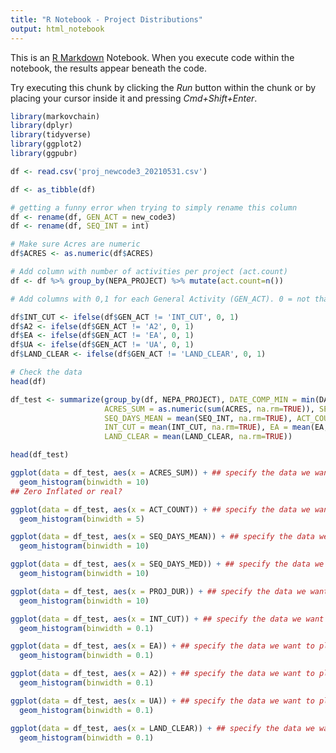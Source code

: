 ```yaml
---
title: "R Notebook - Project Distributions"
output: html_notebook
---
```


This is an [R Markdown](http://rmarkdown.rstudio.com) Notebook. When you execute code within the notebook, the results appear beneath the code. 

Try executing this chunk by clicking the *Run* button within the chunk or by placing your cursor inside it and pressing *Cmd+Shift+Enter*. 

```r
library(markovchain)
library(dplyr)
library(tidyverse)
library(ggplot2)
library(ggpubr)
```

```r
df <- read.csv('proj_newcode3_20210531.csv')

df <- as_tibble(df)

# getting a funny error when trying to simply rename this column
df <- rename(df, GEN_ACT = new_code3)
df <- rename(df, SEQ_INT = int)

# Make sure Acres are numeric
df$ACRES <- as.numeric(df$ACRES)

# Add column with number of activities per project (act.count)
df <- df %>% group_by(NEPA_PROJECT) %>% mutate(act.count=n())

# Add columns with 0,1 for each General Activity (GEN_ACT). 0 = not that actitivty, 1 = is that activity

df$INT_CUT <- ifelse(df$GEN_ACT != 'INT_CUT', 0, 1)
df$A2 <- ifelse(df$GEN_ACT != 'A2', 0, 1)
df$EA <- ifelse(df$GEN_ACT != 'EA', 0, 1)
df$UA <- ifelse(df$GEN_ACT != 'UA', 0, 1)
df$LAND_CLEAR <- ifelse(df$GEN_ACT != 'LAND_CLEAR', 0, 1)

# Check the data
head(df)
```

```r
df_test <- summarize(group_by(df, NEPA_PROJECT), DATE_COMP_MIN = min(DATE_COMP, na.rm = TRUE), DATE_COMP_MAX = max(DATE_COMP, na.rm = TRUE),
                     ACRES_SUM = as.numeric(sum(ACRES, na.rm=TRUE)), SEQ_DAYS_MED = median(SEQ_INT, na.rm=TRUE), 
                     SEQ_DAYS_MEAN = mean(SEQ_INT, na.rm=TRUE), ACT_COUNT=mean(act.count), PROJ_DUR=sum(SEQ_INT, na.rm=TRUE),
                     INT_CUT = mean(INT_CUT, na.rm=TRUE), EA = mean(EA, na.rm=TRUE), A2 = mean(A2, na.rm=TRUE), UA = mean(UA, na.rm=TRUE),
                     LAND_CLEAR = mean(LAND_CLEAR, na.rm=TRUE)) 

head(df_test)  
```

```r
ggplot(data = df_test, aes(x = ACRES_SUM)) + ## specify the data we want to plot
  geom_histogram(binwidth = 10)
## Zero Inflated or real?
```

```r
ggplot(data = df_test, aes(x = ACT_COUNT)) + ## specify the data we want to plot
  geom_histogram(binwidth = 5)
```

```r
ggplot(data = df_test, aes(x = SEQ_DAYS_MEAN)) + ## specify the data we want to plot
  geom_histogram(binwidth = 10)
```

```r
ggplot(data = df_test, aes(x = SEQ_DAYS_MED)) + ## specify the data we want to plot
  geom_histogram(binwidth = 10)
```

```r
ggplot(data = df_test, aes(x = PROJ_DUR)) + ## specify the data we want to plot
  geom_histogram(binwidth = 10)
```

```r
ggplot(data = df_test, aes(x = INT_CUT)) + ## specify the data we want to plot
  geom_histogram(binwidth = 0.1)

ggplot(data = df_test, aes(x = EA)) + ## specify the data we want to plot
  geom_histogram(binwidth = 0.1)

ggplot(data = df_test, aes(x = A2)) + ## specify the data we want to plot
  geom_histogram(binwidth = 0.1)

ggplot(data = df_test, aes(x = UA)) + ## specify the data we want to plot
  geom_histogram(binwidth = 0.1)

ggplot(data = df_test, aes(x = LAND_CLEAR)) + ## specify the data we want to plot
  geom_histogram(binwidth = 0.1)
```



